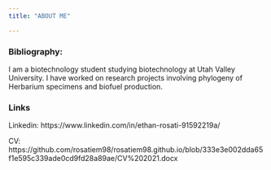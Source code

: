 ```yaml
---
title: "ABOUT ME" 

---
```

### Bibliography:
I am a  biotechnology student studying biotechnology at Utah Valley University. I have worked on research projects involving phylogeny of Herbarium specimens and biofuel production. 

### Links 
Linkedin: https://www.linkedin.com/in/ethan-rosati-91592219a/

CV: https://github.com/rosatiem98/rosatiem98.github.io/blob/333e3e002dda65f1e595c339ade0cd9fd28a89ae/CV%202021.docx

